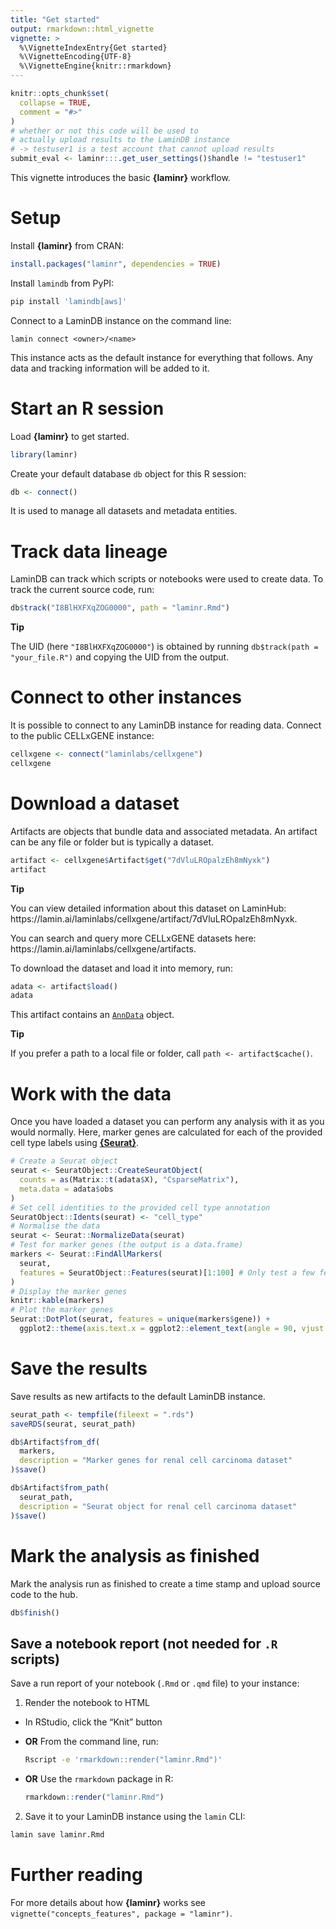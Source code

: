 ```yaml
---
title: "Get started"
output: rmarkdown::html_vignette
vignette: >
  %\VignetteIndexEntry{Get started}
  %\VignetteEncoding{UTF-8}
  %\VignetteEngine{knitr::rmarkdown}
---
```


```r
knitr::opts_chunk$set(
  collapse = TRUE,
  comment = "#>"
)
# whether or not this code will be used to
# actually upload results to the LaminDB instance
# -> testuser1 is a test account that cannot upload results
submit_eval <- laminr:::.get_user_settings()$handle != "testuser1"
```

This vignette introduces the basic **{laminr}** workflow.

# Setup

Install **{laminr}** from CRAN:

```r
install.packages("laminr", dependencies = TRUE)
```

Install `lamindb` from PyPI:

```bash
pip install 'lamindb[aws]'
```

Connect to a LaminDB instance on the command line:

```shell
lamin connect <owner>/<name>
```

This instance acts as the default instance for everything that follows.
Any data and tracking information will be added to it.

# Start an R session

Load **{laminr}** to get started.

```r
library(laminr)
```

Create your default database `db` object for this R session:

```r
db <- connect()
```

It is used to manage all datasets and metadata entities.

# Track data lineage

LaminDB can track which scripts or notebooks were used to create data.
To track the current source code, run:

```r
db$track("I8BlHXFXqZOG0000", path = "laminr.Rmd")
```

<div class="alert alert-info" role="alert">
**Tip**

The UID (here `"I8BlHXFXqZOG0000"`) is obtained by running `db$track(path = "your_file.R")` and copying the UID from the output.
</div>

# Connect to other instances

It is possible to connect to any LaminDB instance for reading data.
Connect to the public CELLxGENE instance:

```r
cellxgene <- connect("laminlabs/cellxgene")
cellxgene
```

# Download a dataset

Artifacts are objects that bundle data and associated metadata.
An artifact can be any file or folder but is typically a dataset.

```r
artifact <- cellxgene$Artifact$get("7dVluLROpalzEh8mNyxk")
artifact
```

<div class="alert alert-info" role="alert">
**Tip**

You can view detailed information about this dataset on LaminHub: https://lamin.ai/laminlabs/cellxgene/artifact/7dVluLROpalzEh8mNyxk.

You can search and query more CELLxGENE datasets here: https://lamin.ai/laminlabs/cellxgene/artifacts.
</div>

To download the dataset and load it into memory, run:

```r
adata <- artifact$load()
adata
```

This artifact contains an [`AnnData`](https://anndata.readthedocs.io) object.

<div class="alert alert-info" role="alert">
**Tip**

If you prefer a path to a local file or folder, call `path <- artifact$cache()`.
</div>

# Work with the data

Once you have loaded a dataset you can perform any analysis with it as you would normally.
Here, marker genes are calculated for each of the provided cell type labels using [**{Seurat}**](https://satijalab.org/seurat/).

```r
# Create a Seurat object
seurat <- SeuratObject::CreateSeuratObject(
  counts = as(Matrix::t(adata$X), "CsparseMatrix"),
  meta.data = adata$obs
)
# Set cell identities to the provided cell type annotation
SeuratObject::Idents(seurat) <- "cell_type"
# Normalise the data
seurat <- Seurat::NormalizeData(seurat)
# Test for marker genes (the output is a data.frame)
markers <- Seurat::FindAllMarkers(
  seurat,
  features = SeuratObject::Features(seurat)[1:100] # Only test a few features for speed
)
# Display the marker genes
knitr::kable(markers)
# Plot the marker genes
Seurat::DotPlot(seurat, features = unique(markers$gene)) +
  ggplot2::theme(axis.text.x = ggplot2::element_text(angle = 90, vjust = 0.5))
```

# Save the results

Save results as new artifacts to the default LaminDB instance.

```r
seurat_path <- tempfile(fileext = ".rds")
saveRDS(seurat, seurat_path)

db$Artifact$from_df(
  markers,
  description = "Marker genes for renal cell carcinoma dataset"
)$save()

db$Artifact$from_path(
  seurat_path,
  description = "Seurat object for renal cell carcinoma dataset"
)$save()
```

# Mark the analysis as finished

Mark the analysis run as finished to create a time stamp and upload source code to the hub.

```r
db$finish()
```

## Save a notebook report (not needed for `.R` scripts)

Save a run report of your notebook (`.Rmd` or `.qmd` file) to your instance:

1. Render the notebook to HTML

- In RStudio, click the "Knit" button
- **OR** From the command line, run:

  ```bash
  Rscript -e 'rmarkdown::render("laminr.Rmd")'
  ```

- **OR** Use the `rmarkdown` package in R:

  ```r
  rmarkdown::render("laminr.Rmd")
  ```

2. Save it to your LaminDB instance using the `lamin` CLI:

```bash
lamin save laminr.Rmd
```

# Further reading

For more details about how **{laminr}** works see `vignette("concepts_features", package = "laminr")`.
